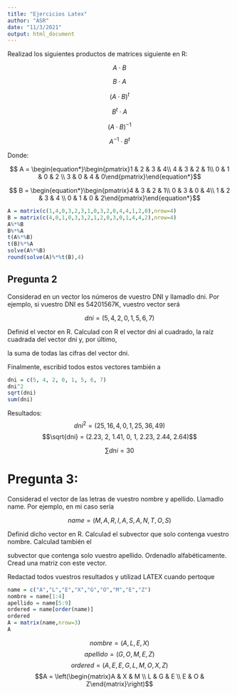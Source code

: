 ```yaml
---
title: "Ejercicios Latex"
author: "ASR"
date: "11/3/2021"
output: html_document
---
```


Realizad los siguientes productos de matrices siguiente en R:

$$A \cdot B$$

$$B \cdot A$$

$$(A \cdot B)^{t}$$

$$B^{t} \cdot A$$

$$(A \cdot B)^{-1}$$

$$A^{-1} \cdot B^{t}$$


Donde:


$$ A = \begin{equation*}\begin{pmatrix}1 & 2 & 3 & 4\\ 4 & 3 & 2 & 1\\ 0 & 1 & 0 & 2 \\ 3 & 0 & 4 & 0\end{pmatrix}\end{equation*}$$

$$ B = \begin{equation*}\begin{pmatrix}4 & 3 & 2 & 1\\ 0 & 3 & 0 & 4\\ 1 & 2 & 3 & 4 \\ 0 & 1 & 0 & 2\end{pmatrix}\end{equation*}$$
```r
A = matrix(c(1,4,0,3,2,3,1,0,3,2,0,4,4,1,2,0),nrow=4)
B = matrix(c(4,0,1,0,3,3,2,1,2,0,3,0,1,4,4,2),nrow=4)
A%*%B
B%*%A
t(A%*%B)
t(B)%*%A
solve(A%*%B)
round(solve(A)%*%t(B),4)
```

## Pregunta 2
Considerad en un vector los números de vuestro DNI y llamadlo dni. Por ejemplo, si vuestro DNI es 54201567K, vuestro vector será

$$dni = (5, 4, 2, 0, 1, 5, 6, 7)$$

Definid el vector en R. Calculad con R el vector dni al cuadrado, la raíz cuadrada del vector dni y, por último,

la suma de todas las cifras del vector dni.

Finalmente, escribid todos estos vectores también a \LATEX

```r
dni = c(5, 4, 2, 0, 1, 5, 6, 7)
dni^2
sqrt(dni)
sum(dni)
```
Resultados:
$$dni^2 = (25, 16, 4, 0, 1, 25, 36, 49)$$
$$\sqrt{dni} = (2.23, 2, 1.41, 0, 1, 2.23, 2.44, 2.64)$$

$$\sum{dni}=30$$

# Pregunta 3:
Considerad el vector de las letras de vuestro nombre y apellido. Llamadlo name. Por ejemplo, en mi caso sería

$$name = (M, A, R, I, A, S, A, N, T, O, S)$$

Definid dicho vector en R. Calculad el subvector que solo contenga vuestro nombre. Calculad también el

subvector que contenga solo vuestro apellido. Ordenadlo alfabéticamente. Cread una matriz con este vector.

Redactad todos vuestros resultados y utilizad LATEX cuando pertoque
```r
name = c("A","L","E","X","G","O","M","E","Z")
nombre = name[1:4]
apellido = name[5:9]
ordered = name[order(name)]
ordered
A = matrix(name,nrow=3)
A
```
$$nombre = (A,L,E,X)$$
$$apellido = (G,O,M,E,Z)$$
$$ordered = (A,E,E,G,L,M,O,X,Z)$$
$$A = \left(\begin{matrix}A & X & M \\ L & G & E \\ E & O & Z\end{matrix}\right)$$
